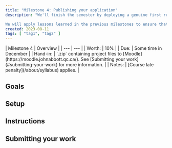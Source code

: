 ```yaml
---
title: "Milestone 4: Publishing your application"
description: "We'll finish the semester by deploying a genuine first release for each of your projects.

We will apply lessons learned in the previous milestones to ensure that our project is usable and comprehendable to other developers."
created: 2023-08-11
tags: [ "tag1", "tag2" ]
---
```


<div class="first-col-header">
| Milestone 4 | Overview |
| --- | --- |
| Worth: | 10% |
| Due: | Some time in December |
| Hand-in: | `.zip` containing project files to [Moodle](https://moodle.johnabbott.qc.ca/). See [Submitting your work](#submitting-your-work) for more information. |
| Notes: | [Course late penalty](/about/syllabus) applies. |
</div>

## Goals

## Setup

## Instructions

## Submitting your work
